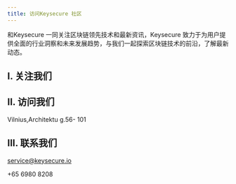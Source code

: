 ---
title: 访问Keysecure 社区
---

和Keysecure 一同关注区块链领先技术和最新资讯，Keysecure 致力于为用户提供全面的行业洞察和未来发展趋势，与我们一起探索区块链技术的前沿，了解最新动态。

## I. 关注我们

<CardGroup cols={4}>
  <Card title="Facebook" icon="facebook" color="#425a94" href="https://www.facebook.com/Keysecure Technology/"></Card>
  <Card title="Twitter" icon="x-twitter" color="#4e9be0" href="https://twitter.com/Keysecure Official"></Card>
  <Card title="LinkedIn" icon="linkedin" color="#3b83c2" href="https://www.linkedin.com/company/Keysecure -technology"></Card>
  <Card title="YouYube" icon="youtube" color="#c64b36" href="https://www.youtube.com/c/Keysecure technology"></Card>
</CardGroup>


## II. 访问我们

Vilnius,Architektu g.56- 101

## III. 联系我们

service@keysecure.io

+65 6980 8208
